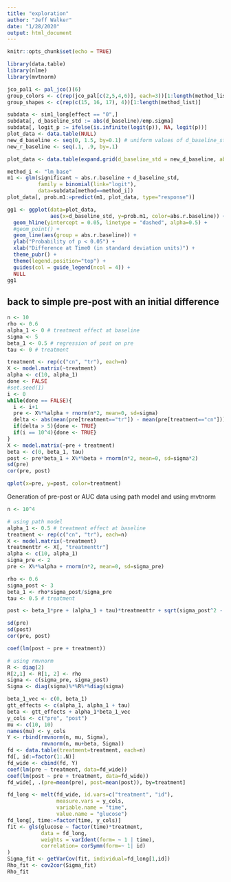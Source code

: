 ```yaml
---
title: "exploration"
author: "Jeff Walker"
date: "1/28/2020"
output: html_document
---
```


```r
knitr::opts_chunk$set(echo = TRUE)

library(data.table)
library(nlme)
library(mvtnorm)
```


```r
jco_pal1 <- pal_jco()(6)
group_colors <- c(rep(jco_pal[c(2,5,4,6)], each=3))[1:length(method_list)]
group_shapes <- c(rep(c(15, 16, 17), 4))[1:length(method_list)]

subdata <- sim1_long[effect == "0",]
subdata[, d_baseline_std := abs(d_baseline)/emp.sigma]
subdata[, logit_p := ifelse(is.infinite(logit(p)), NA, logit(p))]
plot_data <- data.table(NULL)
new_d_baseline <- seq(0, 1.5, by=0.1) # uniform values of d_baseline_std for prediction
new_r_baseline <- seq(.1, .9, by=.1)

plot_data <- data.table(expand.grid(d_baseline_std = new_d_baseline, abs.r.baseline = new_r_baseline))

method_i <- "lm_base"
m1 <- glm(significant ~ abs.r.baseline + d_baseline_std, 
          family = binomial(link="logit"), 
          data=subdata[method==method_i])
plot_data[, prob.m1:=predict(m1, plot_data, type="response")]

gg1 <- ggplot(data=plot_data,
              aes(x=d_baseline_std, y=prob.m1, color=abs.r.baseline)) +
  geom_hline(yintercept = 0.05, linetype = "dashed", alpha=0.5) +
  #geom_point() +
  geom_line(aes(group = abs.r.baseline)) +
  ylab("Probability of p < 0.05") +
  xlab("Difference at Time0 (in standard deviation units)") +
  theme_pubr() +
  theme(legend.position="top") +
  guides(col = guide_legend(ncol = 4)) +
  NULL
gg1

```

## back to simple pre-post with an initial difference

```r
n <- 10
rho <- 0.6
alpha_1 <- 0 # treatment effect at baseline
sigma <- 5
beta_1 <- 0.5 # regression of post on pre
tau <- 0 # treatment

treatment <- rep(c("cn", "tr"), each=n)
X <- model.matrix(~treatment)
alpha <- c(10, alpha_1)
done <- FALSE
#set.seed(1)
i <- 0
while(done == FALSE){
  i <- i+1
  pre <- X%*%alpha + rnorm(n*2, mean=0, sd=sigma)
  delta <- abs(mean(pre[treatment=="tr"]) - mean(pre[treatment=="cn"]))
  if(delta > 5){done <- TRUE}
  if(i == 10^4){done <- TRUE}
}
X <- model.matrix(~pre + treatment)
beta <- c(0, beta_1, tau)
post <- pre*beta_1 + X%*%beta + rnorm(n*2, mean=0, sd=sigma*2)
sd(pre)
cor(pre, post)

qplot(x=pre, y=post, color=treatment) 
```


Generation of pre-post or AUC data using path model and using mvtnorm
```r
n <- 10^4

# using path model
alpha_1 <- 0.5 # treatment effect at baseline
treatment <- rep(c("cn", "tr"), each=n)
X <- model.matrix(~treatment)
treatmenttr <- X[, "treatmenttr"]
alpha <- c(10, alpha_1)
sigma_pre <- 2
pre <- X%*%alpha + rnorm(n*2, mean=0, sd=sigma_pre)

rho <- 0.6
sigma_post <- 3
beta_1 <- rho*sigma_post/sigma_pre
tau <- 0.5 # treatment

post <- beta_1*pre + (alpha_1 + tau)*treatmenttr + sqrt(sigma_post^2 - (beta_1*sigma_pre)^2)*rnorm(n*2)

sd(pre)
sd(post)
cor(pre, post)

coef(lm(post ~ pre + treatment))

# using rmvnorm
R <- diag(2)
R[2,1] <- R[1, 2] <- rho
sigma <- c(sigma_pre, sigma_post)
Sigma <- diag(sigma)%*%R%*%diag(sigma)

beta_1_vec <- c(0, beta_1)
gtt_effects <- c(alpha_1, alpha_1 + tau)
beta <- gtt_effects + alpha_1*beta_1_vec
y_cols <- c("pre", "post")
mu <- c(10, 10)
names(mu) <- y_cols
Y <- rbind(rmvnorm(n, mu, Sigma),
           rmvnorm(n, mu+beta, Sigma))
fd <- data.table(treatment=treatment, each=n)
fd[, id:=factor(1:.N)]
fd_wide <- cbind(fd, Y)
coef(lm(pre ~ treatment, data=fd_wide))
coef(lm(post ~ pre + treatment, data=fd_wide))
fd_wide[, .(pre=mean(pre), post=mean(post)), by=treatment]

fd_long <- melt(fd_wide, id.vars=c("treatment", "id"),
                measure.vars = y_cols,
                variable.name = "time",
                value.name = "glucose")
fd_long[, time:=factor(time, y_cols)]
fit <- gls(glucose ~ factor(time)*treatment,
           data = fd_long,
           weights = varIdent(form= ~ 1 | time),
           correlation= corSymm(form=~ 1| id)
)
Sigma_fit <- getVarCov(fit, individual=fd_long[1,id])
Rho_fit <- cov2cor(Sigma_fit)
Rho_fit

```

